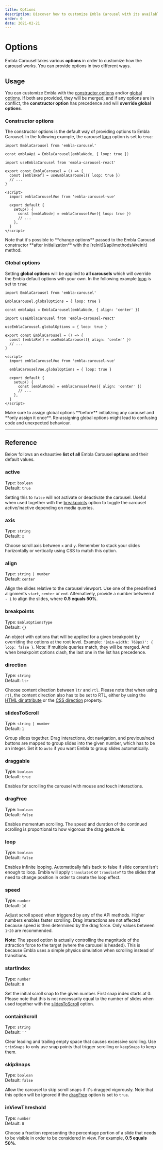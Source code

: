 ```yaml
---
title: Options
description: Discover how to customize Embla Carousel with its available options.
order: 0
date: 2021-02-21
---
```



# Options

Embla Carousel takes various **options** in order to customize how the carousel works. You can provide options in two different ways.

## Usage

You can customize Embla with the [constructor options](/api/options/#constructor-options) and/or [global options](/api/options/#global-options). If both are provided, they will be merged, and if any options are in conflict, the **constructor option** has precedence and will **override global options**.

### Constructor options

The constructor options is the default way of providing options to Embla Carousel. In the following example, the carousel [loop](/api/options/#loop) option is set to `true`:

<Tabs groupId="library">
<TabsItem label="Vanilla" value="vanilla">

```js{3}
import EmblaCarousel from 'embla-carousel'

const emblaApi = EmblaCarousel(emblaNode, { loop: true })
```

</TabsItem>
<TabsItem label="React" value="react">

```jsx{4}
import useEmblaCarousel from 'embla-carousel-react'

export const EmblaCarousel = () => {
  const [emblaRef] = useEmblaCarousel({ loop: true })
  // ...
}
```

</TabsItem>
<TabsItem label="Vue" value="vue">

```html{6}
<script>
  import emblaCarouselVue from 'embla-carousel-vue'

  export default {
    setup() {
      const [emblaNode] = emblaCarouselVue({ loop: true })
      // ...
    },
  }
</script>
```

</TabsItem>
</Tabs>

<Admonition>
  Note that it's possible to **change options** passed to the Embla Carousel
  constructor **after initialization** with the [reInit](/api/methods/#reinit)
  method.
</Admonition>

### Global options

Setting **global options** will be applied to **all carousels** which will override the Embla default options with your own. In the following example [loop](/api/options/#loop) is set to `true`:

<Tabs groupId="library">
<TabsItem label="Vanilla" value="vanilla">

```js{3}
import EmblaCarousel from 'embla-carousel'

EmblaCarousel.globalOptions = { loop: true }

const emblaApi = EmblaCarousel(emblaNode, { align: 'center' })
```

</TabsItem>
<TabsItem label="React" value="react">

```jsx{3}
import useEmblaCarousel from 'embla-carousel-react'

useEmblaCarousel.globalOptions = { loop: true }

export const EmblaCarousel = () => {
  const [emblaRef] = useEmblaCarousel({ align: 'center' })
  // ...
}
```

</TabsItem>
<TabsItem label="Vue" value="vue">

```html{4}
<script>
  import emblaCarouselVue from 'embla-carousel-vue'

  emblaCarouselVue.globalOptions = { loop: true }

  export default {
    setup() {
      const [emblaNode] = emblaCarouselVue({ align: 'center' })
      // ...
    },
  }
</script>
```

</TabsItem>
</Tabs>

<Admonition type="warning">
  Make sure to assign global options **before** initializing any carousel and
  **only assign it once**. Re-assigning global options might lead to confusing
  code and unexpected behaviour.
</Admonition>

---

## Reference

Below follows an exhaustive **list of all** Embla Carousel **options** and their default values.

### active

Type: <BrandPrimaryText>`boolean`</BrandPrimaryText>  
Default: <BrandSecondaryText>`true`</BrandSecondaryText>

Setting this to `false` will not activate or deactivate the carousel. Useful when used together with the [breakpoints](/api/options/#breakpoints) option to toggle the carousel active/inactive depending on media queries.

### axis

Type: <BrandPrimaryText>`string`</BrandPrimaryText>  
Default: <BrandSecondaryText>`x`</BrandSecondaryText>

Choose scroll axis between `x` and `y`. Remember to stack your slides horizontally or vertically using CSS to match this option.

### align

Type: <BrandPrimaryText>`string | number`</BrandPrimaryText>  
Default: <BrandSecondaryText>`center`</BrandSecondaryText>

Align the slides relative to the carousel viewport. Use one of the predefined alignments `start`, `center` or `end`. Alternatively, provide a number between `0 - 1` to align the slides, where **0.5 equals 50%**.

### breakpoints

Type: <BrandPrimaryText>`EmblaOptionsType`</BrandPrimaryText>  
Default: <BrandSecondaryText>`{}`</BrandSecondaryText>

An object with options that will be applied for a given breakpoint by overriding the options at the root level. Example: `'(min-width: 768px)': { loop: false }`. Note: If multiple queries match, they will be merged. And when breakpoint options clash, the last one in the list has precedence.

### direction

Type: <BrandPrimaryText>`string`</BrandPrimaryText>  
Default: <BrandSecondaryText>`ltr`</BrandSecondaryText>

Choose content direction between `ltr` and `rtl`. Please note that when using `rtl`, the content direction also has to be set to RTL, either by using the [HTML dir attribute](https://developer.mozilla.org/en-US/docs/Web/HTML/Global_attributes/dir) or the [CSS direction](https://developer.mozilla.org/en-US/docs/Web/CSS/direction) property.

### slidesToScroll

Type: <BrandPrimaryText>`string | number`</BrandPrimaryText>  
Default: <BrandSecondaryText>`1`</BrandSecondaryText>

Group slides together. Drag interactions, dot navigation, and previous/next buttons are mapped to group slides into the given number, which has to be an integer. Set it to `auto` if you want Embla to group slides automatically.

### draggable

Type: <BrandPrimaryText>`boolean`</BrandPrimaryText>  
Default: <BrandSecondaryText>`true`</BrandSecondaryText>

Enables for scrolling the carousel with mouse and touch interactions.

### dragFree

Type: <BrandPrimaryText>`boolean`</BrandPrimaryText>  
Default: <BrandSecondaryText>`false`</BrandSecondaryText>

Enables momentum scrolling. The speed and duration of the continued scrolling is proportional to how vigorous the drag gesture is.

### loop

Type: <BrandPrimaryText>`boolean`</BrandPrimaryText>  
Default: <BrandSecondaryText>`false`</BrandSecondaryText>

Enables infinite looping. Automatically falls back to false if slide content isn't enough to loop. Embla will apply `translateX` or `translateY` to the slides that need to change position in order to create the loop effect.

### speed

Type: <BrandPrimaryText>`number`</BrandPrimaryText>  
Default: <BrandSecondaryText>`10`</BrandSecondaryText>

Adjust scroll speed when triggered by any of the API methods. Higher numbers enables faster scrolling. Drag interactions are not affected because speed is then determined by the drag force. Only values between `1`-`20` are recommended.

**Note:** The speed option is actually controlling the magnitude of the attraction force to the target (where the carousel is headed). This is because Embla uses a simple physics simulation when scrolling instead of transitions.

### startIndex

Type: <BrandPrimaryText>`number`</BrandPrimaryText>  
Default: <BrandSecondaryText>`0`</BrandSecondaryText>

Set the initial scroll snap to the given number. First snap index starts at 0. Please note that this is not necessarily equal to the number of slides when used together with the [slidesToScroll](/api/options/#slidestoscroll) option.

### containScroll

Type: <BrandPrimaryText>`string`</BrandPrimaryText>  
Default: <BrandSecondaryText>`''`</BrandSecondaryText>

Clear leading and trailing empty space that causes excessive scrolling. Use `trimSnaps` to only use snap points that trigger scrolling or `keepSnaps` to keep them.

### skipSnaps

Type: <BrandPrimaryText>`boolean`</BrandPrimaryText>  
Default: <BrandSecondaryText>`false`</BrandSecondaryText>

Allow the carousel to skip scroll snaps if it's dragged vigorously. Note that this option will be ignored if the [dragFree](/api/options/#dragfree) option is set to `true`.

### inViewThreshold

Type: <BrandPrimaryText>`number`</BrandPrimaryText>  
Default: <BrandSecondaryText>`0`</BrandSecondaryText>

Choose a fraction representing the percentage portion of a slide that needs to be visible in order to be considered in view. For example, **0.5 equals 50%**.

